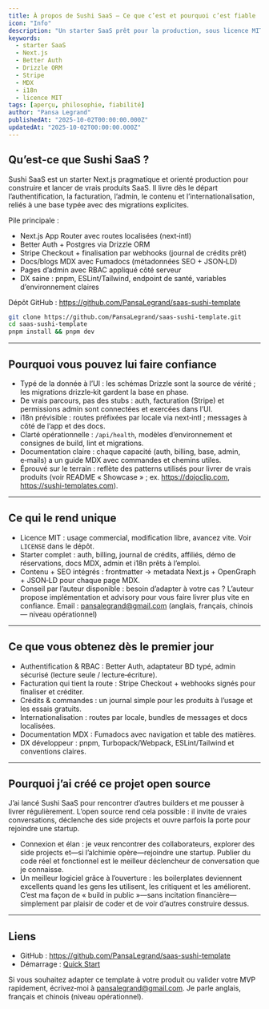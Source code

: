 ```yaml
---
title: À propos de Sushi SaaS — Ce que c’est et pourquoi c’est fiable
icon: "Info"
description: "Un starter SaaS prêt pour la production, sous licence MIT, axé sur le shipping: i18n, Better Auth, Drizzle ORM, Stripe, MDX, admin RBAC et une DX pragmatique. Conçu pour être cloné, étendu et utilisé en confiance."
keywords:
  - starter SaaS
  - Next.js
  - Better Auth
  - Drizzle ORM
  - Stripe
  - MDX
  - i18n
  - licence MIT
tags: [aperçu, philosophie, fiabilité]
author: "Pansa Legrand"
publishedAt: "2025-10-02T00:00:00.000Z"
updatedAt: "2025-10-02T00:00:00.000Z"
---
```


## Qu’est‑ce que Sushi SaaS ?

Sushi SaaS est un starter Next.js pragmatique et orienté production pour construire et lancer de vrais produits SaaS. Il livre dès le départ l’authentification, la facturation, l’admin, le contenu et l’internationalisation, reliés à une base typée avec des migrations explicites.

Pile principale :

- Next.js App Router avec routes localisées (next‑intl)
- Better Auth + Postgres via Drizzle ORM
- Stripe Checkout + finalisation par webhooks (journal de crédits prêt)
- Docs/blogs MDX avec Fumadocs (métadonnées SEO + JSON‑LD)
- Pages d’admin avec RBAC appliqué côté serveur
- DX saine : pnpm, ESLint/Tailwind, endpoint de santé, variables d’environnement claires

Dépôt GitHub : https://github.com/PansaLegrand/saas-sushi-template

```bash
git clone https://github.com/PansaLegrand/saas-sushi-template.git
cd saas-sushi-template
pnpm install && pnpm dev
```

---

## Pourquoi vous pouvez lui faire confiance

- Typé de la donnée à l’UI : les schémas Drizzle sont la source de vérité ; les migrations drizzle‑kit gardent la base en phase.
- De vrais parcours, pas des stubs : auth, facturation (Stripe) et permissions admin sont connectées et exercées dans l’UI.
- i18n prévisible : routes préfixées par locale via next‑intl ; messages à côté de l’app et des docs.
- Clarté opérationnelle : `/api/health`, modèles d’environnement et consignes de build, lint et migrations.
- Documentation claire : chaque capacité (auth, billing, base, admin, e‑mails) a un guide MDX avec commandes et chemins utiles.
- Éprouvé sur le terrain : reflète des patterns utilisés pour livrer de vrais produits (voir README « Showcase » ; ex. https://dojoclip.com, https://sushi-templates.com).

---

## Ce qui le rend unique

- Licence MIT : usage commercial, modification libre, avancez vite. Voir `LICENSE` dans le dépôt.
- Starter complet : auth, billing, journal de crédits, affiliés, démo de réservations, docs MDX, admin et i18n prêts à l’emploi.
- Contenu + SEO intégrés : frontmatter → metadata Next.js + OpenGraph + JSON‑LD pour chaque page MDX.
- Conseil par l’auteur disponible : besoin d’adapter à votre cas ? L’auteur propose implémentation et advisory pour vous faire livrer plus vite en confiance. Email : pansalegrand@gmail.com (anglais, français, chinois — niveau opérationnel)

---

## Ce que vous obtenez dès le premier jour

- Authentification & RBAC : Better Auth, adaptateur BD typé, admin sécurisé (lecture seule / lecture‑écriture).
- Facturation qui tient la route : Stripe Checkout + webhooks signés pour finaliser et créditer.
- Crédits & commandes : un journal simple pour les produits à l’usage et les essais gratuits.
- Internationalisation : routes par locale, bundles de messages et docs localisées.
- Documentation MDX : Fumadocs avec navigation et table des matières.
- DX développeur : pnpm, Turbopack/Webpack, ESLint/Tailwind et conventions claires.

---

## Pourquoi j’ai créé ce projet open source

J’ai lancé Sushi SaaS pour rencontrer d’autres builders et me pousser à livrer régulièrement. L’open source rend cela possible : il invite de vraies conversations, déclenche des side projects et ouvre parfois la porte pour rejoindre une startup.

- Connexion et élan : je veux rencontrer des collaborateurs, explorer des side projects et—si l’alchimie opère—rejoindre une startup. Publier du code réel et fonctionnel est le meilleur déclencheur de conversation que je connaisse.
- Un meilleur logiciel grâce à l’ouverture : les boilerplates deviennent excellents quand les gens les utilisent, les critiquent et les améliorent. C’est ma façon de « build in public »—sans incitation financière—simplement par plaisir de coder et de voir d’autres construire dessus.

---

## Liens

- GitHub : https://github.com/PansaLegrand/saas-sushi-template
- Démarrage : [Quick Start](/fr/blogs/quick-start)

Si vous souhaitez adapter ce template à votre produit ou valider votre MVP rapidement, écrivez‑moi à pansalegrand@gmail.com. Je parle anglais, français et chinois (niveau opérationnel).
